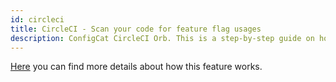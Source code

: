 ```yaml
---
id: circleci
title: CircleCI - Scan your code for feature flag usages
description: ConfigCat CircleCI Orb. This is a step-by-step guide on how to use the ConfigCat CircleCI Orb to eliminate tech debt in your project.
---
```



<CodeRefIntro linkText="CircleCI Orb" linkUrl="https://circleci.com/developer/orbs/orb/configcat/scan-repository" linkTarget="_blank" />

[Here](../advanced/code-references/overview.mdx) you can find more details about how this feature works.

<CircleCIOrb />
